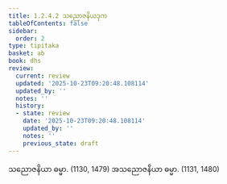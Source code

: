 ```yaml
---
title: 1.2.4.2 သညောဇနိယဒုက
tableOfContents: false
sidebar:
  order: 2
type: tipitaka
basket: ab
book: dhs
review:
  current: review
  updated: '2025-10-23T09:20:48.108114'
  updated_by: ''
  notes: ''
  history:
  - state: review
    date: '2025-10-23T09:20:48.108114'
    updated_by: ''
    notes: ''
    previous_state: draft
---
```



<ReviewStatus review={frontmatter.review} showDetails={true} />

<HypothesisAnnotation frontmatter={frontmatter} />

<DynamicBreadcrumb />

<Division number="43" book="dhs" e="ch" v="29" p="8">

<Paragraph number="112" book="dhs">
သညောဇနိယာ ဓမ္မာ. (<Emphasis>1130, 1479</Emphasis>)
</Paragraph>

<Paragraph number="113" book="dhs">
အသညောဇနိယာ ဓမ္မာ. (<Emphasis>1131, 1480</Emphasis>)
</Paragraph>
</Division>